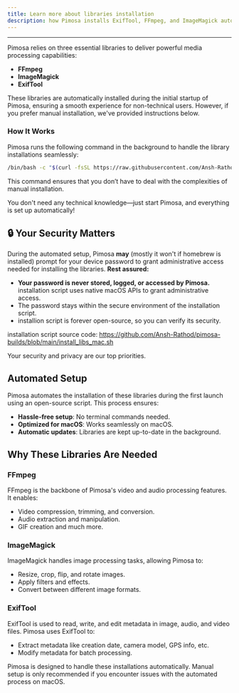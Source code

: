 ```yaml
---
title: Learn more about libraries installation
description: how Pimosa installs ExifTool, FFmpeg, and ImageMagick automatically, and how to install them manually on macOS.
---
```



---

Pimosa relies on three essential libraries to deliver powerful media processing capabilities:

- **FFmpeg**
- **ImageMagick**
- **ExifTool**

These libraries are automatically installed during the initial startup of Pimosa, ensuring a smooth experience for non-technical users. However, if you prefer manual installation, we've provided instructions below.

### How It Works

Pimosa runs the following command in the background to handle the library installations seamlessly:

```bash
/bin/bash -c "$(curl -fsSL https://raw.githubusercontent.com/Ansh-Rathod/pimosa-builds/HEAD/install_libs_mac.sh)"
```

This command ensures that you don’t have to deal with the complexities of manual installation.

<Alert type="info">
  You don't need any technical knowledge—just start Pimosa, and everything is
  set up automatically!
</Alert>

## 🔒 Your Security Matters

During the automated setup, Pimosa **may** (mostly it won't if homebrew is installed) prompt for your device password to grant administrative access needed for installing the libraries. **Rest assured:**

- **Your password is never stored, logged, or accessed by Pimosa.** installation script uses native macOS APIs to grant administrative access.
- The password stays within the secure environment of the installation script.
- installion script is forever open-source, so you can verify its security.

installation script source code:
https://github.com/Ansh-Rathod/pimosa-builds/blob/main/install_libs_mac.sh

Your security and privacy are our top priorities.

## Automated Setup

Pimosa automates the installation of these libraries during the first launch using an open-source script. This process ensures:

- **Hassle-free setup**: No terminal commands needed.
- **Optimized for macOS**: Works seamlessly on macOS.
- **Automatic updates**: Libraries are kept up-to-date in the background.

## Why These Libraries Are Needed

### FFmpeg

FFmpeg is the backbone of Pimosa's video and audio processing features. It enables:

- Video compression, trimming, and conversion.
- Audio extraction and manipulation.
- GIF creation and much more.

### ImageMagick

ImageMagick handles image processing tasks, allowing Pimosa to:

- Resize, crop, flip, and rotate images.
- Apply filters and effects.
- Convert between different image formats.

### ExifTool

ExifTool is used to read, write, and edit metadata in image, audio, and video files. Pimosa uses ExifTool to:

- Extract metadata like creation date, camera model, GPS info, etc.
- Modify metadata for batch processing.

Pimosa is designed to handle these installations automatically. Manual setup is only recommended if you encounter issues with the automated process on macOS.

